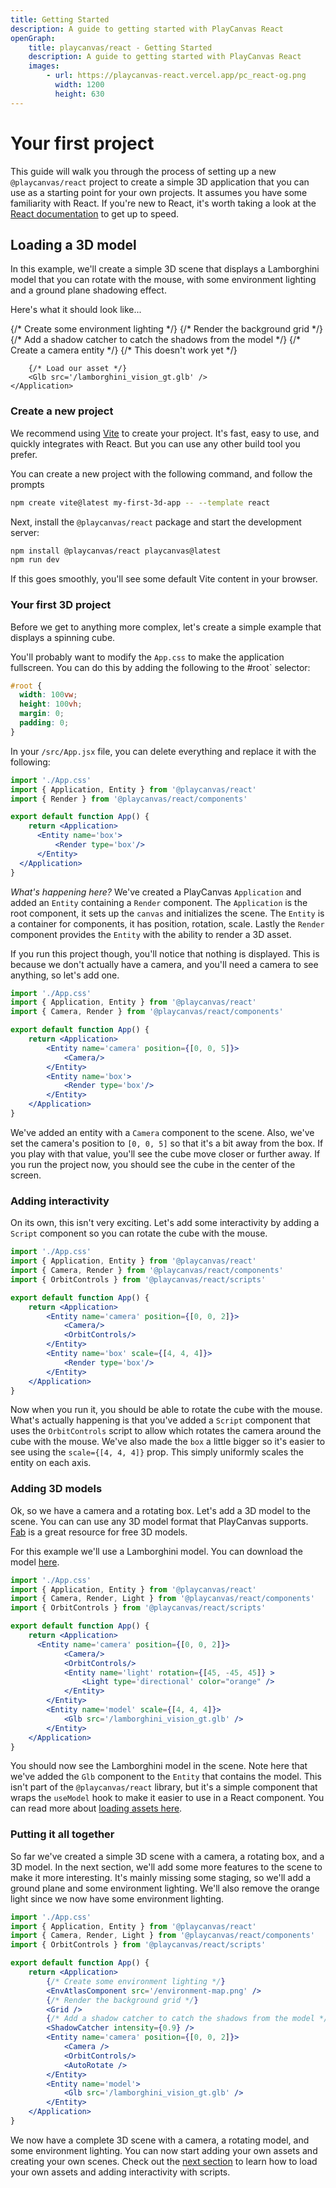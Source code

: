 ```yaml
---
title: Getting Started
description: A guide to getting started with PlayCanvas React
openGraph:
    title: playcanvas/react - Getting Started
    description: A guide to getting started with PlayCanvas React
    images:
        - url: https://playcanvas-react.vercel.app/pc_react-og.png
          width: 1200
          height: 630
---
```


# Your first project

This guide will walk you through the process of setting up a new `@playcanvas/react` project to create a simple 3D application that you can use as a starting point for your own projects. It assumes you have some familiarity with React. If you're new to React, it's worth taking a look at the [React documentation](https://react.dev/learn) to get up to speed.

## Loading a 3D model

In this example, we'll create a simple 3D scene that displays a Lamborghini model that you can rotate with the mouse, with some environment lighting and a ground plane shadowing effect.

Here's what it should look like...
<br/>

<ReactQueryProvider>
    <Application >
        {/* Create some environment lighting */}
        <EnvAtlasComponent src='/environment-map.png' intensity={0.8}/>
        {/* Render the background grid */}
        <Grid />
        {/* Add a shadow catcher to catch the shadows from the model */}
        <ShadowCatcher intensity={1} width={5} depth={5}  />
        {/* Create a camera entity */}
        <Entity name='camera' position={[4, 1, 4]}>
            <Camera clearColor='#090707' fov={28} />
            <OrbitControls inertiaFactor={0.07} distanceMin={6} distanceMax={10} pitchAngleMin={1} pitchAngleMax={90}/>
            {/* <PostEffects /> This doesn't work yet */}
            <AutoRotate />
        </Entity>

        {/* Load our asset */}
        <Glb src='/lamborghini_vision_gt.glb' />
    </Application>
</ReactQueryProvider>

### Create a new project

We recommend using [Vite](https://vitejs.dev/) to create your project. It's fast, easy to use, and quickly integrates with React. But you can use any other build tool you prefer.

You can create a new project with the following command, and follow the prompts

```bash
npm create vite@latest my-first-3d-app -- --template react
```

Next, install the `@playcanvas/react` package and start the development server:

```bash
npm install @playcanvas/react playcanvas@latest
npm run dev
```

If this goes smoothly, you'll see some default Vite content in your browser.

### Your first 3D project

Before we get to anything more complex, let's create a simple example that displays a spinning cube.

You'll probably want to modify the `App.css` to make the application fullscreen. You can do this by adding the following to the #root` selector:

```css filename="src/App.css"
#root {
  width: 100vw;
  height: 100vh; 
  margin: 0;
  padding: 0;
}
```

In your `/src/App.jsx` file, you can delete everything and replace it with the following:

```jsx copy filename="src/App.jsx"
import './App.css'
import { Application, Entity } from '@playcanvas/react'
import { Render } from '@playcanvas/react/components'

export default function App() {
    return <Application>
      <Entity name='box'>
          <Render type='box'/>
      </Entity>
  </Application>
}
```

_What's happening here?_ We've created a PlayCanvas `Application` and added an `Entity` containing a `Render` component. The `Application` is the root component, it sets up the `canvas` and initializes the scene. The `Entity` is a container for components, it has position, rotation, scale. Lastly the `Render` component provides the `Entity` with the ability to render a 3D asset.

If you run this project though, you'll notice that nothing is displayed. This is because we don't actually have a camera, and you'll need a camera to see anything, so let's add one.

```jsx copy filename="src/App.jsx" {7-9}
import './App.css'
import { Application, Entity } from '@playcanvas/react'
import { Camera, Render } from '@playcanvas/react/components'

export default function App() {
    return <Application>
        <Entity name='camera' position={[0, 0, 5]}>
            <Camera/>
        </Entity>
        <Entity name='box'>
            <Render type='box'/>
        </Entity>
    </Application>
}
```

We've added an entity with a `Camera` component to the scene. Also, we've set the camera's position to `[0, 0, 5]` so that it's a bit away from the box. If you play with that value, you'll see the cube move closer or further away. If you run the project now, you should see the cube in the center of the screen.

### Adding interactivity

On its own, this isn't very exciting. Let's add some interactivity by adding a `Script` component so you can rotate the cube with the mouse.

```jsx copy filename="src/App.jsx" {10}
import './App.css'
import { Application, Entity } from '@playcanvas/react'
import { Camera, Render } from '@playcanvas/react/components'
import { OrbitControls } from '@playcanvas/react/scripts'

export default function App() {
    return <Application>
        <Entity name='camera' position={[0, 0, 2]}>
            <Camera/>
            <OrbitControls/>
        </Entity>
        <Entity name='box' scale={[4, 4, 4]}>
            <Render type='box'/>
        </Entity>
    </Application>
}
```

Now when you run it, you should be able to rotate the cube with the mouse. What's actually happening is that you've added a `Script` component that uses the `OrbitControls` script to allow which rotates the camera around the cube with the mouse. We've also made the `box` a little bigger so it's easier to see using the `scale={[4, 4, 4]}` prop. This simply uniformly scales the entity on each axis.

### Adding 3D models

Ok, so we have a camera and a rotating box. Let's add a 3D model to the scene. You can can use any 3D model format that PlayCanvas supports. [Fab](https://www.fab.com/) is a great resource for free 3D models.

For this example we'll use a Lamborghini model. You can download the model [here](/lamborghini_vision_gt.glb).

```jsx copy filename="src/App.jsx" {11-13}
import './App.css'
import { Application, Entity } from '@playcanvas/react'
import { Camera, Render, Light } from '@playcanvas/react/components'
import { OrbitControls } from '@playcanvas/react/scripts'

export default function App() {
    return <Application>
      <Entity name='camera' position={[0, 0, 2]}>
            <Camera/>
            <OrbitControls/>
            <Entity name='light' rotation={[45, -45, 45]} >
                <Light type='directional' color="orange" />
            </Entity>
        </Entity>
        <Entity name='model' scale={[4, 4, 4]}>
            <Glb src='/lamborghini_vision_gt.glb' />
        </Entity>
    </Application>
}
```

You should now see the Lamborghini model in the scene.  Note here that we've added the `Glb` component to the `Entity` that contains the model. This isn't part of the `@playcanvas/react` library, but it's a simple component that wraps the `useModel` hook to make it easier to use in a React component. You can read more about [loading assets here](/docs/guide/loading-assets).

### Putting it all together

So far we've created a simple 3D scene with a camera, a rotating box, and a 3D model. In the next section, we'll add some more features to the scene to make it more interesting. It's mainly missing some staging, so we'll add a ground plane and some environment lighting. We'll also remove the orange light since we now have some environment lighting.

```jsx copy filename="src/App.jsx" {8-11, 15, 19}
import './App.css'
import { Application, Entity } from '@playcanvas/react'
import { Camera, Render, Light } from '@playcanvas/react/components'
import { OrbitControls } from '@playcanvas/react/scripts'

export default function App() {
    return <Application>
        {/* Create some environment lighting */}
        <EnvAtlasComponent src='/environment-map.png' />
        {/* Render the background grid */}
        <Grid />
        {/* Add a shadow catcher to catch the shadows from the model */}
        <ShadowCatcher intensity={0.9} />
        <Entity name='camera' position={[0, 0, 2]}>
            <Camera />
            <OrbitControls/>
            <AutoRotate />
        </Entity>
        <Entity name='model'>
            <Glb src='/lamborghini_vision_gt.glb' />
        </Entity>
    </Application>
}
```

We now have a complete 3D scene with a camera, a rotating model, and some environment lighting. You can now start adding your own assets and creating your own scenes. Check out the [next section](/docs/guide/loading-assets) to learn how to load your own assets and adding interactivity with scripts.

